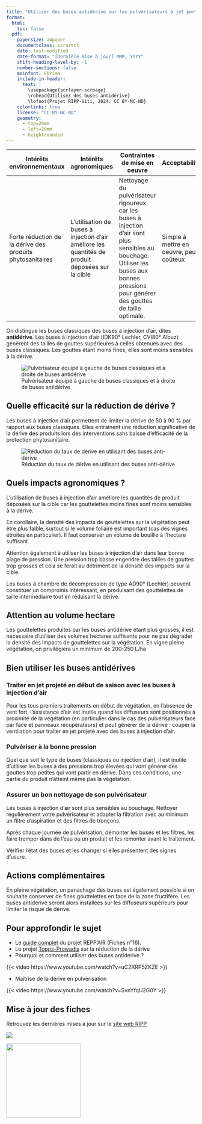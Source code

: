 ```yaml
---
title: "Utiliser des buses antidérive sur les pulvérisateurs à jet porté"
format: 
  html:
    toc: false
  pdf:
    papersize: a4paper
    documentclass: scrartcl
    date: last-modified
    date-format: "[Dernière mise à jour] MMM, YYYY"
    shift-heading-level-by: -1
    number-sections: false
    mainfont: Ebrima
    include-in-header: 
      text: |
        \usepackage{scrlayer-scrpage}
        \rohead{Utiliser des buses antidérive}
        \lofoot{Projet RIPP-Viti, 2024. CC BY-NC-ND}
    colorlinks: true
    license: "CC BY-NC-ND"
    geometry:
      - top=20mm
      - left=20mm
      - heightrounded
---
```


| Intérêts environnementaux                                 | Intérêts agronomiques                                                                            | Contraintes de mise en oeuvre                                                                                                                                                              | Acceptabilité                          |
|-----------------|-----------------|---------------------|-----------------|
| Forte réduction de la dérive des produits phytosanitaires | L'utilisation de buses à injection d'air améliore les quantités de produit déposées sur la cible | Nettoyage du pulvérisateur rigoureux car les buses à injection d'air sont plus sensibles au bouchage. Utiliser les buses aux bonnes pressions pour générer des gouttes de taille optimale. | Simple à mettre en oeuvre, peu coûteux |

On distingue les buses classiques des buses à injection d'air, dites **antidérive**. Les buses à injection d'air (IDK90° Lechler, CVI80° Albuz) génèrent des tailles de gouttes supérieures à celles obtenues avec des buses classiques. Les gouttes étant moins fines, elles sont moins sensibles à la dérive.

![Pulvérisateur équipé à gauche de buses classiques et à droite de buses antidérive](images/L3_busesPulve.png)

## Quelle efficacité sur la réduction de dérive ?

Les buses à injection d'air permettent de limiter la dérive de 50 à 90 % par rapport aux buses classiques. Elles entraînent une réduction significative de la dérive des produits lors des interventions sans baisse d'efficacité de la protection phytosanitaire.

![Réduction du taux de dérive en utilisant des buses anti-dérive](images/L3_schema.png)

## Quels impacts agronomiques ?

L'utilisation de buses à injection d'air améliore les quantités de produit déposées sur la cible car les gouttelettes moins fines sont moins sensibles à la dérive.

En corollaire, la densité des impacts de gouttelettes sur la végétation peut être plus faible, surtout si le volume foliaire est important (cas des vignes étroites en particulier). Il faut conserver un volume de bouillie à l'hectare suffisant.

Attention également à utiliser les buses à injection d'air dans leur bonne plage de pression. Une pression trop basse engendre des tailles de gouttes trop grosses et cela se ferait au détriment de la densité des impacts sur la cible.

Les buses à chambre de décompression de type AD90° (Lechler) peuvent constituer un compromis intéressant, en produisant des gouttelettes de taille intermédiaire tout en réduisant la dérive.

::: callout-warning
## Attention au volume hectare

Les gouttelettes produites par les buses antidérive étant plus grosses, il est nécessaire d'utiliser des volumes hectares suffisants pour ne pas dégrader la densité des impacts de gouttelettes sur la végétation. En vigne pleine végétation, on privilégiera un minimum de 200-250 L/ha
:::

## Bien utiliser les buses antidérives

### Traiter en jet projeté en début de saison avec les buses à injection d'air

Pour les tous premiers traitements en début de végétation, en l'absence de vent fort, l'assistance d'air est inutile quand les diffuseurs sont positionnés à proximité de la végétation (en particulier dans le cas des pulvérisateurs face par face et panneaux récupérateurs) et peut générer de la dérive : couper la ventilation pour traiter en jet projeté avec des buses à injection d'air.

### Pulvériser à la bonne pression

Quel que soit le type de buses (classiques ou injection d'air), il est inutile d'utiliser les buses à des pressions trop élevées qui vont générer des gouttes trop petites qui vont partir en dérive. Dans ces conditions, une partie du produit n'atteint même pas la végétation.

### Assurer un bon nettoyage de son pulvérisateur

Les buses à injection d'air sont plus sensibles au bouchage. Nettoyer régulièrement votre pulvérisateur et adapter la filtration avec au minimum un filtre d'aspiration et des filtres de tronçons.

Après chaque journée de pulvérisation, démonter les buses et les filtres, les faire tremper dans de l'eau ou un produit et les remonter avant le traitement.

Vérifier l'état des buses et les changer si elles présentent des signes d'usure.

## Actions complémentaires

En pleine végétation, un panachage des buses est également possible si on souhaite conserver de fines gouttelettes en face de la zone fructifère. Les buses antidérive seront alors installées sur les diffuseurs supérieurs pour limiter le risque de dérive.

## Pour approfondir le sujet

-   Le [guide complet](https://grandest.chambre-agriculture.fr/agro-environnement/qualite-de-lair/reppair-suivi-des-produits-phytosanitaires-dans-lair/) du projet REPP'AIR (Fiches n°16).
-   Le projet [Topps-Prowadis](https://www.vignevin.com/zoom-sur/projet-topps-prowadis-reduire-la-derive/) sur la réduction de la dérive
-   Pourquoi et comment utiliser des buses antidérive ?

{{< video https://www.youtube.com/watch?v=uC2XRP5ZKZE >}}

-   Maîtrise de la dérive en pulvérisation

{{< video https://www.youtube.com/watch?v=SvnYfqU2G0Y >}}

::: {.content-visible when-format="pdf"}
## Mise à jour des fiches

Retrouvez les dernières mises à jour sur le [site web RIPP](https://vignevin.github.io/ripp/)

::: {layout="[ 70, 30 ]"}
<div>

![](images/allLogos.png)

</div>

<div>

![](images/qrcode_vignevin.github.io.png){width="198"}

</div>
:::
:::
